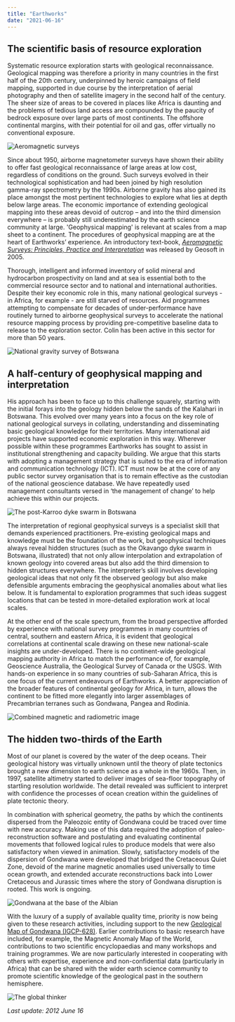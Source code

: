 ```yaml
---
title: "Earthworks"
date: "2021-06-16"
---
```


## The scientific basis of resource exploration

Systematic resource exploration starts with geological reconnaissance.
Geological mapping was therefore a priority in many countries in the first half
of the 20th century, underpinned by heroic campaigns of field mapping, supported
in due course by the interpretation of aerial photography and then of satellite
imagery in the second half of the century. The sheer size of areas to be covered
in places like Africa is daunting and the problems of tedious land access are
compounded by the paucity of bedrock exposure over large parts of most
continents.  The offshore continental margins, with their potential for oil and
gas, offer virtually no conventional exposure.

![Aeromagnetic surveys](./assets/earthworks/pic1.jpg)

Since about 1950, airborne magnetometer surveys have shown their ability to
offer fast geological reconnaissance of large areas at low cost, regardless of
conditions on the ground. Such surveys evolved in their technological
sophistication and had been joined by high resolution gamma-ray spectrometry by
the 1990s. Airborne gravity has also gained its place amongst the most pertinent
technologies to explore what lies at depth below large areas. The economic
importance of extending geological mapping into these areas devoid of outcrop –
and into the third dimension everywhere – is probably still underestimated by
the earth science community at large. 'Geophysical mapping' is relevant at scales
from a map sheet to a continent. The procedures of geophysical mapping are at
the heart of Earthworks’ experience. An introductory text-book, [*Aeromagnetic
Surveys: Principles, Practice and Interpretation*](http://www.reeves.nl/upload/AfricanGeodynamicsBrochure.pdf) was
released by Geosoft in 2005.

Thorough, intelligent and informed inventory of solid mineral and hydrocarbon
prospectivity on land and at sea is essential both to the commercial resource
sector and to national and international authorities. Despite their key economic
role in this, many national geological surveys - in Africa, for example - are
still starved of resources. Aid programmes attempting to compensate for decades
of under-performance have routinely turned to airborne geophysical surveys to
accelerate the national resource mapping process by providing pre-competitive
baseline data to release to the exploration sector. Colin has been active
in this sector for more than 50 years.

![National gravity survey of Botswana](./assets/earthworks/pic2.jpg)

## A half-century of geophysical mapping and interpretation

His approach has been to face up to this challenge squarely, starting with the
initial forays into the geology hidden below the sands of the Kalahari in
Botswana. This evolved over many years into a focus on the key role of national
geological surveys in collating, understanding and disseminating basic
geological knowledge for their territories.  Many international aid projects
have supported economic exploration in this way. Wherever possible within these
programmes Earthworks has sought to assist in institutional strengthening and
capacity building.  We argue that this starts with adopting a management
strategy that is suited to the era of information and communication technology
(ICT).  ICT must now be at the core of any public sector survey organisation
that is to remain effective as the custodian of the national geoscience
database. We have repeatedly used management consultants versed in ‘the
management of change’ to help achieve this within our projects.

![The post-Karroo dyke swarm in Botswana](./assets/earthworks/pic3.jpg)

The interpretation of regional geophysical surveys is a specialist skill that
demands experienced practitioners. Pre-existing geological maps and knowledge
must be the foundation of the work, but geophysical techniques always reveal
hidden structures (such as the Okavango dyke swarm in Botswana, illustrated) that not only
allow interpolation and extrapolation of known geology into covered areas but
also add the third dimension to hidden structures everywhere. The interpreter’s
skill involves developing geological ideas that not only fit the observed
geology but also make defensible arguments embracing the geophysical anomalies
about what lies below. It is fundamental to exploration programmes that such
ideas suggest locations that can be tested in more-detailed exploration work at
local scales.

At the other end of the scale spectrum, from the broad perspective afforded by
experience with national survey programmes in many countries of central,
southern and eastern Africa, it is evident that geological correlations at
continental scale drawing on these new national-scale insights are
under-developed. There is no continent-wide geological mapping authority in
Africa to match the performance of, for example, Geoscience Australia, the
Geological Survey of Canada or the USGS. With hands-on experience in so many
countries of sub-Saharan Africa, this is one focus of the current endeavours of
Earthworks. A better appreciation of the broader features of continental geology
for Africa, in turn, allows the continent to be fitted more elegantly into
larger assemblages of Precambrian terranes such as Gondwana, Pangea and Rodinia.

![Combined magnetic and radiometric image](./assets/earthworks/pic4.jpg)

## The hidden two-thirds of the Earth

Most of our planet is covered by the water of the deep oceans. Their geological
history was virtually unknown until the theory of plate tectonics brought a new
dimension to earth science as a whole in the 1960s. Then, in 1997, satellite altimetry
started to deliver images of sea-floor topography of startling resolution
worldwide. The detail revealed was sufficient to interpret with confidence the
processes of ocean creation within the guidelines of plate tectonic theory.

In combination with spherical geometry, the paths by which the continents
dispersed from the Paleozoic entity of Gondwana could be traced over time with new
accuracy. Making use of this data required the adoption of
paleo-reconstruction software and postulating and evaluating continental
movements that followed logical rules to produce models that were also
satisfactory when viewed in animation.  Slowly, satisfactory models of the
dispersion of Gondwana were developed that bridged the Cretaceous Quiet Zone,
devoid of the marine magnetic anomalies used universally to time ocean growth,
and extended accurate reconstructions back into Lower Cretaceous and
Jurassic times where the story of Gondwana disruption is rooted. This work is ongoing.

![Gondwana at the base of the Albian](./assets/earthworks/pic5.jpg)

With the luxury of a supply of available quality time, priority is now being
given to these research activities, including support to the new [Geological Map
of Gondwana (IGCP-628)](www.gondwana.geologia.ufrj.br/en). Earlier contributions to basic research have included,
for example, the Magnetic Anomaly Map of the World, contributions to two
scientific encyclopaedias and many workshops and training programmes. We are
now particularly interested in cooperating with others with expertise,
experience and non-confidential data (particularly in Africa) that can be
shared with the wider earth science community to promote scientific
knowledge of the geological past in the southern hemisphere.
 
![The global thinker](./assets/earthworks/pic6.jpg)

*Last update: 2012 June 16*
